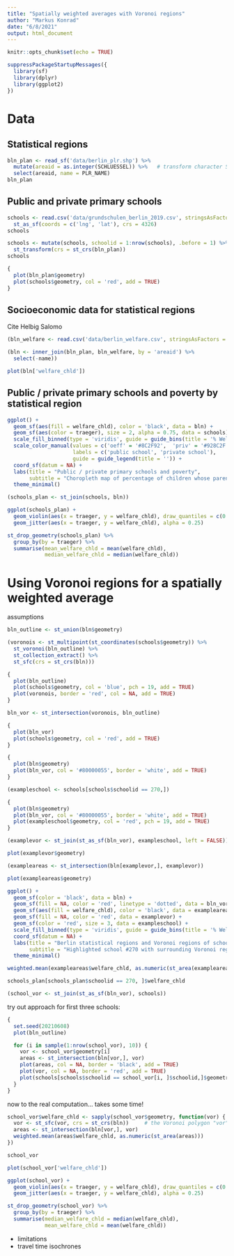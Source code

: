 ```yaml
---
title: "Spatially weighted averages with Voronoi regions"
author: "Markus Konrad"
date: "6/8/2021"
output: html_document
---
```


```r
knitr::opts_chunk$set(echo = TRUE)
```

```r
suppressPackageStartupMessages({
  library(sf)
  library(dplyr)
  library(ggplot2)  
})
```

# Data

## Statistical regions

```r
bln_plan <- read_sf('data/berlin_plr.shp') %>%
  mutate(areaid = as.integer(SCHLUESSEL)) %>%   # transform character SCHLUESSEL to numeric area ID
  select(areaid, name = PLR_NAME)
bln_plan
```

## Public and private primary schools

```r
schools <- read.csv('data/grundschulen_berlin_2019.csv', stringsAsFactors = FALSE) %>%
  st_as_sf(coords = c('lng', 'lat'), crs = 4326)
schools
```

```r
schools <- mutate(schools, schoolid = 1:nrow(schools), .before = 1) %>%
  st_transform(crs = st_crs(bln_plan))
schools
```

```r
{
  plot(bln_plan$geometry)
  plot(schools$geometry, col = 'red', add = TRUE)
}
```

## Socioeconomic data for statistical regions

Cite Helbig Salomo

```r
(bln_welfare <- read.csv('data/berlin_welfare.csv', stringsAsFactors = FALSE))
```

```r
(bln <- inner_join(bln_plan, bln_welfare, by = 'areaid') %>%
  select(-name))
```

```r
plot(bln['welfare_chld'])
```

## Public / private primary schools and poverty by statistical region

```r
ggplot() +
  geom_sf(aes(fill = welfare_chld), color = 'black', data = bln) +
  geom_sf(aes(color = traeger), size = 2, alpha = 0.75, data = schools) +
  scale_fill_binned(type = 'viridis', guide = guide_bins(title = '% Welfare')) +
  scale_color_manual(values = c('oeff' = '#8C2F92',  'priv' = '#928C2F'),
                     labels = c('public school', 'private school'),
                     guide = guide_legend(title = '')) +
  coord_sf(datum = NA) +
  labs(title = "Public / private primary schools and poverty",
       subtitle = "Choropleth map of percentage of children whose parents obtain social welfare.\nDots represent primary schools.") +
  theme_minimal()
```

```r
(schools_plan <- st_join(schools, bln))
```

```r
ggplot(schools_plan) +
  geom_violin(aes(x = traeger, y = welfare_chld), draw_quantiles = c(0.5)) +
  geom_jitter(aes(x = traeger, y = welfare_chld), alpha = 0.25)
```

```r
st_drop_geometry(schools_plan) %>%
  group_by(by = traeger) %>%
  summarise(mean_welfare_chld = mean(welfare_chld),
            median_welfare_chld = median(welfare_chld))

```

# Using Voronoi regions for a spatially weighted average

assumptions

```r
bln_outline <- st_union(bln$geometry)

(voronois <- st_multipoint(st_coordinates(schools$geometry)) %>%
  st_voronoi(bln_outline) %>%
  st_collection_extract() %>%
  st_sfc(crs = st_crs(bln)))
```

```r
{
  plot(bln_outline)
  plot(schools$geometry, col = 'blue', pch = 19, add = TRUE)
  plot(voronois, border = 'red', col = NA, add = TRUE)
}
```

```r
bln_vor <- st_intersection(voronois, bln_outline)

{
  plot(bln_vor)
  plot(schools$geometry, col = 'red', add = TRUE)
}

```

```r
{
  plot(bln$geometry)
  plot(bln_vor, col = '#80000055', border = 'white', add = TRUE)
}
```

```r
(exampleschool <- schools[schools$schoolid == 270,])
```

```r
{
  plot(bln$geometry)
  plot(bln_vor, col = '#80000055', border = 'white', add = TRUE)
  plot(exampleschool$geometry, col = 'red', pch = 19, add = TRUE)
}
```

```r
(examplevor <- st_join(st_as_sf(bln_vor), exampleschool, left = FALSE))
```

```r
plot(examplevor$geometry)
```

```r
(exampleareas <- st_intersection(bln[examplevor,], examplevor))
```

```r
plot(exampleareas$geometry)
```


```r
ggplot() +
  geom_sf(color = 'black', data = bln) +
  geom_sf(fill = NA, color = 'red', linetype = 'dotted', data = bln_vor) +
  geom_sf(aes(fill = welfare_chld), color = 'black', data = exampleareas) +
  geom_sf(fill = NA, color = 'red', data = examplevor) +
  geom_sf(color = 'red', size = 3, data = exampleschool) +
  scale_fill_binned(type = 'viridis', guide = guide_bins(title = '% Welfare')) +
  coord_sf(datum = NA) +
  labs(title = "Berlin statistical regions and Voronoi regions of schools",
       subtitle = "Highlighted school #270 with surrounding Voronoi region and planning areas intersection.") +
  theme_minimal()
```

```r
weighted.mean(exampleareas$welfare_chld, as.numeric(st_area(exampleareas)))
```
```r
schools_plan[schools_plan$schoolid == 270, ]$welfare_chld
```

```r
(school_vor <- st_join(st_as_sf(bln_vor), schools))
```

try out approach for first three schools:

```r
{
  set.seed(20210608)
  plot(bln_outline)

  for (i in sample(1:nrow(school_vor), 10)) {
    vor <- school_vor$geometry[i]
    areas <- st_intersection(bln[vor,], vor)
    plot(areas, col = NA, border = 'black', add = TRUE)
    plot(vor, col = NA, border = 'red', add = TRUE)
    plot(schools[schools$schoolid == school_vor[i, ]$schoolid,]$geometry, col = 'blue', pch = 19, cex = 0.5, add = TRUE)
  }
}
```

now to the real computation...
takes some time!

```r
school_vor$welfare_chld <- sapply(school_vor$geometry, function(vor) {
  vor <- st_sfc(vor, crs = st_crs(bln))     # the Voronoi polygon "vor" loses the CRS during sapply -> set it here again
  areas <- st_intersection(bln[vor,], vor)
  weighted.mean(areas$welfare_chld, as.numeric(st_area(areas)))
})

school_vor
```

```r
plot(school_vor['welfare_chld'])
```


```r
ggplot(school_vor) +
  geom_violin(aes(x = traeger, y = welfare_chld), draw_quantiles = c(0.5)) +
  geom_jitter(aes(x = traeger, y = welfare_chld), alpha = 0.25)
```

```r
st_drop_geometry(school_vor) %>%
  group_by(by = traeger) %>%
  summarise(median_welfare_chld = median(welfare_chld),
            mean_welfare_chld = mean(welfare_chld))
```



- limitations
- travel time isochrones

